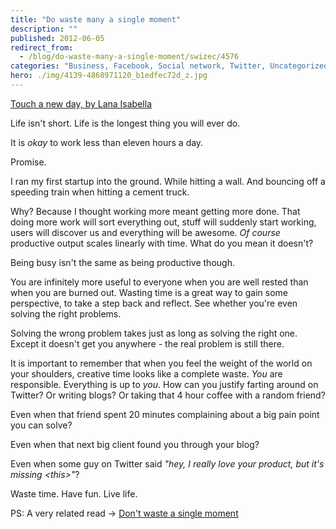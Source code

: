 ```yaml
---
title: "Do waste many a single moment"
description: ""
published: 2012-06-05
redirect_from:
  - /blog/do-waste-many-a-single-moment/swizec/4576
categories: "Business, Facebook, Social network, Twitter, Uncategorized"
hero: ./img/4139-4868971120_b1edfec72d_z.jpg
---
```


[Touch a new day, by Lana Isabella](http://www.flickr.com/photos/lanaisabella/4868971120/in/photostream/lightbox/)

Life isn't short. Life is the longest thing you will ever do.

It is _okay_ to work less than eleven hours a day.

Promise.

I ran my first startup into the ground. While hitting a wall. And bouncing off a speeding train when hitting a cement truck.

Why? Because I thought working more meant getting more done. That doing more work will sort everything out, stuff will suddenly start working, users will discover us and everything will be awesome. _Of course_ productive output scales linearly with time. What do you mean it doesn't?

Being busy isn't the same as being productive though.

You are infinitely more useful to everyone when you are well rested than when you are burned out. Wasting time is a great way to gain some perspective, to take a step back and reflect. See whether you're even solving the right problems.

Solving the wrong problem takes just as long as solving the right one. Except it doesn't get you anywhere - the real problem is still there.

It is important to remember that when you feel the weight of the world on your shoulders, creative time looks like a complete waste. _You_ are responsible. Everything is up to _you_. How can you justify farting around on Twitter? Or writing blogs? Or taking that 4 hour coffee with a random friend?

Even when that friend spent 20 minutes complaining about a big pain point you can solve?

Even when that next big client found you through your blog?

Even when some guy on Twitter said _"hey, I really love your product, but it's missing &lt;this>"_?

Waste time. Have fun. Live life.

PS: A very related read -> [Don't waste a single moment](http://www.daniellemorrill.com/2012/06/dont-waste-a-single-moment/)